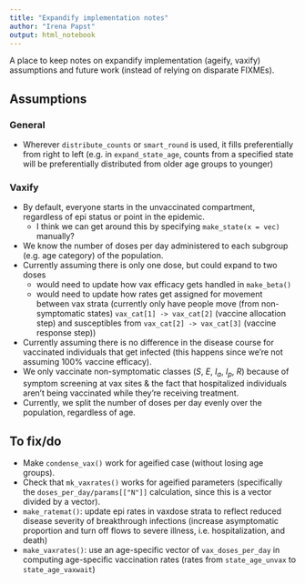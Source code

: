 ```yaml
---
title: "Expandify implementation notes"
author: "Irena Papst"
output: html_notebook
---
```


A place to keep notes on expandify implementation (ageify, vaxify) assumptions and future work (instead of relying on disparate FIXMEs).

## Assumptions

### General

* Wherever `distribute_counts` or `smart_round` is used, it fills preferentially from right to left (e.g. in `expand_state_age`, counts from a specified state will be preferentially distributed from older age groups to younger)

### Vaxify

* By default, everyone starts in the unvaccinated compartment, regardless of epi status or point in the epidemic.
  * I think we can get around this by specifying `make_state(x = vec)` manually?
* We know the number of doses per day administered to each subgroup (e.g. age category) of the population.
* Currently assuming there is only one dose, but could expand to two doses
  * would need to update how vax efficacy gets handled in `make_beta()`
  * would need to update how rates get assigned for movement between vax strata (currently only have people move (from non-symptomatic states) `vax_cat[1] -> vax_cat[2]` (vaccine allocation step) and susceptibles from `vax_cat[2] -> vax_cat[3]` (vaccine response step))
* Currently assuming there is no difference in the disease course for vaccinated individuals that get infected (this happens since we're not assuming 100% vaccine efficacy).
* We only vaccinate non-symptomatic classes ($S$, $E$, $I_a$, $I_p$, $R$) because of symptom screening at vax sites & the fact that hospitalized individuals aren't being vaccinated while they're receiving treatment.
* Currently, we split the number of doses per day evenly over the population, regardless of age.

## To fix/do

* Make `condense_vax()` work for ageified case (without losing age groups).
* Check that `mk_vaxrates()` works for ageified parameters (specifically the `doses_per_day/params[["N"]]` calculation, since this is a vector divided by a vector).
* `make_ratemat()`: update epi rates in vaxdose strata to reflect reduced disease severity of breakthrough infections (increase asymptomatic proportion and turn off flows to severe illness, i.e. hospitalization, and death)
* `make_vaxrates()`: use an age-specific vector of `vax_doses_per_day` in computing age-specific vaccination rates (rates from `state_age_unvax` to `state_age_vaxwait`)

